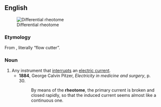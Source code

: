 ==English==
[[File:Bernstein rheotome.jpg|thumb|Differential rheotome]]

===Etymology===
From {{confix|en|rheo|t1=flow, current|tome|t2=cutter}}, literally “flow cutter”.

===Noun===
{{en-noun}}

# Any instrument that [[interrupt]]s an [[electric current]].
#* '''1884''', George Calvin Pitzer, ''Electricity in medicine and surgery'', p. 30.
#*: By means of the '''rheotome''', the primary current is broken and closed rapidly, so that the induced current seems almost like a continuous one.